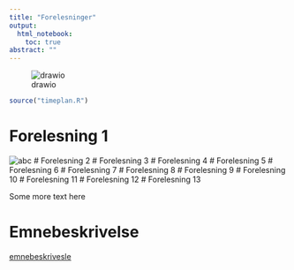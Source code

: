 ```yaml
---
title: "Forelesninger"
output: 
  html_notebook:
    toc: true	
abstract: ""
---
```


![drawio](abc.png)


```r
source("timeplan.R")
```

# Forelesning 1
![abc](screen.png)
# Forelesning 2
# Forelesning 3
# Forelesning 4
# Forelesning 5
# Forelesning 6
# Forelesning 7
# Forelesning 8
# Forelesning 9
# Forelesning 10
# Forelesning 11
# Forelesning 12
# Forelesning 13
  
  Some more text here


# Emnebeskrivelse
[emnebeskrivesle](https://www.hiof.no/studier/emner/oss/2020/host/sfb30820.html)

